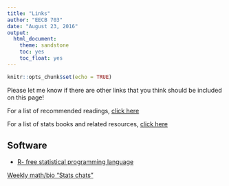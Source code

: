 ```yaml
---
title: "Links"
author: "EECB 703"
date: "August 23, 2016"
output: 
  html_document: 
    theme: sandstone
    toc: yes
    toc_float: yes
---
```


```r
knitr::opts_chunk$set(echo = TRUE)
```

Please let me know if there are other links that you think should be included on this page!

For a list of recommended readings, [click here](https://docs.google.com/document/d/1abROOZrJCf9TY8q-IwiloudRyZXjmlQQcVOvCICWnII/edit)    

For a list of stats books and related resources, [click here](https://docs.google.com/document/d/1zuOoY-LupAtnnXIt8qS4Qw3Owm4sss9OIAHfug8QqYI/edit)


## Software  

- [R- free statistical programming language](https://cran.r-project.org/)

[Weekly math/bio "Stats chats"](https://kevintshoemaker.github.io/StatsChats/)


